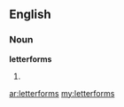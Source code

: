 ==English==

===Noun===
'''letterforms'''

# {{plural of|[[letterform]]}}

[[ar:letterforms]]
[[my:letterforms]]